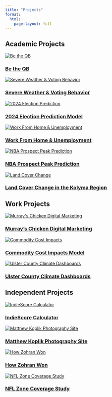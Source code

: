 ```yaml
---
title: "Projects"
format:
  html:
    page-layout: full
---
```


## Academic Projects

<div class="grid">

<div class="project-card">
  <a href="projects/be-the-qb/index.html" class="project-card-link">
    <img src="projects/be-the-qb/be-the-qb.jpg" alt="Be the QB">
    <h3>Be the QB</h3>
  </a>
</div>

<div class="project-card">
  <a href="projects/severe-weather/index.html" class="project-card-link">
    <img src="projects/severe-weather/severe-weather.jpg" alt="Severe Weather & Voting Behavior">
    <h3>Severe Weather & Voting Behavior</h3>
  </a>
</div>

<div class="project-card">
  <a href="projects/election-prediction/index.html" class="project-card-link">
    <img src="projects/election-prediction/election-prediction.jpg" alt="2024 Election Prediction">
    <h3>2024 Election Prediction Model</h3>
  </a>
</div>

<div class="project-card">
  <a href="projects/work-from-home/index.html" class="project-card-link">
    <img src="projects/work-from-home/work-from-home.jpg" alt="Work From Home & Unemployment">
    <h3>Work From Home & Unemployment</h3>
  </a>
</div>

<div class="project-card">
  <a href="projects/nba-prospect-boosting/index.html" class="project-card-link">
    <img src="projects/nba-prospect-boosting/nba-prospect-boosting.jpg" alt="NBA Prospect Peak Prediction">
    <h3>NBA Prospect Peak Prediction</h3>
  </a>
</div>

<div class="project-card">
  <a href="projects/land-cover/index.html" class="project-card-link">
    <img src="projects/land-cover/land-cover.jpg" alt="Land Cover Change">
    <h3>Land Cover Change in the Kolyma Region</h3>
  </a>
</div>

</div>

## Work Projects

<div class="grid">

<div class="project-card">
  <a href="projects/murrays-chicken-digital-marketing/index.html" class="project-card-link">
    <img src="projects/murrays-chicken-digital-marketing/murrays-chicken-digital-marketing.jpg" alt="Murray's Chicken Digital Marketing">
    <h3>Murray's Chicken Digital Marketing</h3>
  </a>
</div>

<div class="project-card">
  <a href="projects/commodity-cost-impacts/index.html" class="project-card-link">
    <img src="projects/commodity-cost-impacts/commodity-cost-impacts.jpg" alt="Commodity Cost Impacts">
    <h3>Commodity Cost Impacts Model</h3>
  </a>
</div>

<div class="project-card">
  <a href="projects/ulster-county-climate-dashboards/index.html" class="project-card-link">
    <img src="projects/ulster-county-climate-dashboards/ulster-county-climate-dashboards.jpg" alt="Ulster County Climate Dashboards">
    <h3>Ulster County Climate Dashboards</h3>
  </a>
</div>

</div>

## Independent Projects

<div class="grid">

<div class="project-card">
  <a href="projects/spotify/index.html" class="project-card-link">
    <img src="projects/spotify/spotify.jpg" alt="IndieScore Calculator">
    <h3>IndieScore Calculator</h3>
  </a>
</div>

<div class="project-card">
  <a href="projects/matthew-koplik-photography/index.html" class="project-card-link">
    <img src="projects/matthew-koplik-photography/matthew-koplik-photography.jpg" alt="Matthew Koplik Photography Site">
    <h3>Matthew Koplik Photography Site</h3>
  </a>
</div>

<div class="project-card">
  <a href="projects/how-zohran-won/index.html" class="project-card-link">
    <img src="projects/how-zohran-won/how-zohran-won.jpg" alt="How Zohran Won">
    <h3>How Zohran Won</h3>
  </a>
</div>

<div class="project-card">
  <a href="projects/nfl-zone-coverage/index.html" class="project-card-link">
    <img src="projects/nfl-zone-coverage/nfl-zone-coverage.jpg" alt="NFL Zone Coverage Study">
    <h3>NFL Zone Coverage Study</h3>
  </a>
</div>

</div>